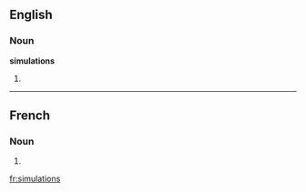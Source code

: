==English==

===Noun===
'''simulations'''

# {{plural of|[[simulation]]}}

----

==French==

===Noun===
{{infl|fr|plural}} {{f|p}}

# {{plural of|simulation|lang=French}}

[[fr:simulations]]